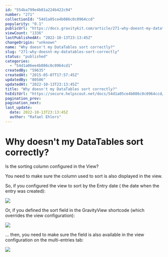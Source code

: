 ```yaml
---
id: "554ba799e4b01a224b422c94"
number: "271"
collectionId: "54d1a05ce4b086c0c0964ccd"
popularity: "0.1"
publicUrl: "https://docs.gravitykit.com/article/271-why-doesnt-my-datatables-sort-correctly"
viewCount: "1336"
lastPublishedAt: "2022-10-13T23:13:45Z"
changeOrigin: "unknown"
name: "Why doesn't my DataTables sort correctly?"
slug: "271-why-doesnt-my-datatables-sort-correctly"
status: "published"
categories: 
  - "54d1a06ee4b086c0c0964cd1"
createdBy: "59635"
createdAt: "2015-05-07T17:57:45Z"
updatedBy: "80506"
updatedAt: "2022-10-13T23:13:45Z"
title: "Why doesn't my DataTables sort correctly?"
hsEditUrl: "https://secure.helpscout.net/docs/54d1a05ce4b086c0c0964ccd/article/554ba799e4b01a224b422c94"
pagination_prev: 
pagination_next: 
last_update:
  date: 2022-10-13T23:13:45Z
  author: "Rafael Ehlers"
---
```


# Why doesn't my DataTables sort correctly?

Is the sorting column configured in the View?

You need to make sure the column used to sort is also displayed in the view.

So, if you configured the view to sort by the Entry date ( the date when the entry was created):

![](https://s3.amazonaws.com/helpscout.net/docs/assets/54c58489e4b051242988532c/images/554babe6e4b027e1978df27d/file-ZESbU8ekUA.png)

Or, if you defined the sort field in the GravityView shortcode (which overrides the view configuration):

![](https://s3.amazonaws.com/helpscout.net/docs/assets/54c58489e4b051242988532c/images/554babc5e4b027e1978df27c/file-rYIg1RyAoa.png)

... then, you need to make sure the field is also available in the view configuration on the multi-entries tab:

![](https://s3.amazonaws.com/helpscout.net/docs/assets/54c58489e4b051242988532c/images/554baacee4b027e1978df276/file-XqNAFJj95O.png)